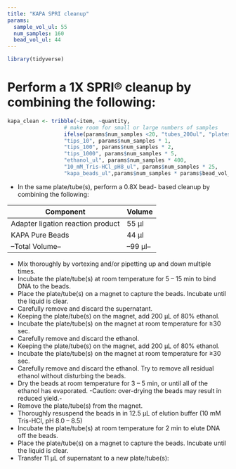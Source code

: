 ```yaml
---
title: "KAPA SPRI cleanup"
params:
  sample_vol_ul: 55
  num_samples: 160
  bead_vol_ul: 44
---
```

```r
library(tidyverse)
```

# Perform a 1X SPRI® cleanup by combining the following:
```r
kapa_clean <- tribble(~item, ~quantity,
                  # make room for small or large numbers of samples
                  ifelse(params$num_samples <20, "tubes_200ul", "plates"), ifelse(params$num_samples < 20, params$num_samples, ceiling(params$num_samples/96)),
                  "tips_10", params$num_samples * 1,
                  "tips_100", params$num_samples * 2, 
                  "tips_1000", params$num_samples * 5, 
                  "ethanol_ul", params$num_samples * 400, 
                  "10_mM_Tris-HCl_pH8_ul", params$num_samples * 25, 
                  "kapa_beads_ul",params$num_samples * params$bead_vol_ul)
```

- In the same plate/tube(s), perform a 0.8X bead- based cleanup by combining the following:

|Component|Volume|
|---------|------|
|Adapter ligation reaction product| 55 μl|
|KAPA Pure Beads | 44 μl|
|--Total Volume--| --99 μl--| 

- Mix thoroughly by vortexing and/or pipetting up and down multiple times.
- Incubate the plate/tube(s) at room temperature for 5 – 15 min to bind DNA to the beads.
- Place the plate/tube(s) on a magnet to capture the beads. Incubate until the liquid is clear.
- Carefully remove and discard the supernatant.
- Keeping the plate/tube(s) on the magnet, add 200 μL of 80% ethanol.
- Incubate the plate/tube(s) on the magnet at room temperature for ≥30 sec.
- Carefully remove and discard the ethanol.
- Keeping the plate/tube(s) on the magnet, add 200 μL of 80% ethanol.
- Incubate the plate/tube(s) on the magnet at room temperature for ≥30 sec.
- Carefully remove and discard the ethanol. Try to remove all residual ethanol without disturbing the beads.
- Dry the beads at room temperature for 3 – 5 min, or until all of the ethanol has evaporated. -Caution: over-drying the beads may result in reduced yield.-
- Remove the plate/tube(s) from the magnet.
- Thoroughly resuspend the beads in in 12.5 μL of elution buffer (10 mM Tris-HCl, pH 8.0 – 8.5)
- Incubate the plate/tube(s) at room temperature for 2 min to elute DNA off the beads.
- Place the plate/tube(s) on a magnet to capture the beads. Incubate until the liquid is clear.
- Transfer 11 μL of supernatant to a new plate/tube(s):
